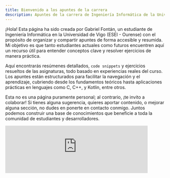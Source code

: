 ```yaml
---
title: Bienvenido a los apuntes de la carrera
description: Apuntes de la carrera de Ingeniería Informática de la Universidad de Vigo.
---
```


¡Hola! Esta página ha sido creada por Gabriel Fontán, un estudiante de Ingeniería Informática en la Universidad de Vigo (ESEI - Ourense) con el propósito de organizar y compartir apuntes de forma accesible y resumida. Mi objetivo es que tanto estudiantes actuales como futuros encuentren aquí un recurso útil para entender conceptos clave y resolver ejercicios de manera práctica.

Aquí encontrarás resúmenes detallados, `code snippets` y ejercicios resueltos de las asignaturas, todo basado en experiencias reales del curso. Los apuntes están estructurados para facilitar la navegación y el aprendizaje, cubriendo desde los fundamentos teóricos hasta aplicaciones prácticas en lenguajes como C, C++, y Kotlin, entre otros.

Esta no es una página puramente personal; al contrario, ¡te invito a colaborar! Si tienes alguna sugerencia, quieres aportar contenido, o mejorar alguna sección, no dudes en ponerte en contacto conmigo. Juntos podemos construir una base de conocimientos que beneficie a toda la comunidad de estudiantes y desarrolladores.

<div class="flex justify-center">
    <iframe title="Perfil de GitHub de BobbyESP" class="aspect-video" width="450" height="auto" scrolling="no" frameborder="0" src="https://matsubara0507.github.io/github-card/?target=bobbyesp" ></iframe>
</div>
